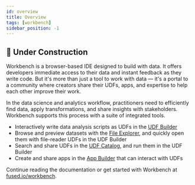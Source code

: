 ```yaml
---
id: overview
title: Overview
tags: [workbench]
sidebar_position: -1
---
```



## <Tag color="#D1E550" fontColor="#141414" >🚧 Under Construction</Tag>


Workbench is a browser-based IDE designed to build with data. It offers developers immediate access to their data and instant feedback as they write code. But it's more than just a tool to work with data — it's a portal to a community where creators share their UDFs, apps, and expertise to help each other improve their work.

In the data science and analytics workflow, practitioners need to efficiently find data, apply transformations, and share insights with stakeholders. Workbench supports this process with a suite of integrated tools.


- Interactively write data analysis scripts as UDFs in the [UDF Builder](/workbench/udf-builder/)
- Browse and preview datasets with the [File Explorer](/workbench/file-explorer/), and quickly open them with file-reader UDFs in the UDF Builder
- Search and share UDFs in the [UDF Catalog](/workbench/udf-catalog/), and run them in the UDF Builder
- Create and share apps in the [App Builder](/workbench/app-builder/) that can interact with UDFs


Continue reading the documentation or get started with Workbench at [fused.io/workbench](https://www.fused.io/workbench).

